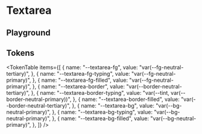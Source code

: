 



<Meta title="Textarea" of={TextareaStories} />

# Textarea

<ThemeSelect />

## Playground

<Canvas of={TextareaStories.Default} />
<Controls />

## Tokens

<TokenTable
  items={[
    {
      name: "--textarea-fg",
      value: "var(--fg-neutral-tertiary)",
    },
    {
      name: "--textarea-fg-typing",
      value: "var(--fg-neutral-primary)",
    },
    {
      name: "--textarea-fg-filled",
      value: "var(--fg-neutral-primary)",
    },
    {
      name: "--textarea-border",
      value: "var(--border-neutral-tertiary)",
    },
    {
      name: "--textarea-border-typing",
      value: "var(--tint, var(--border-neutral-primary))",
    },
    {
      name: "--textarea-border-filled",
      value: "var(--border-neutral-tertiary)",
    },
    {
      name: "--textarea-bg",
      value: "var(--bg-neutral-primary)",
    },
    {
      name: "--textarea-bg-typing",
      value: "var(--bg-neutral-primary)",
    },
    {
      name: "--textarea-bg-filled",
      value: "var(--bg-neutral-primary)",
    },
  ]}
/>

<Toaster position="bottom-right" />
